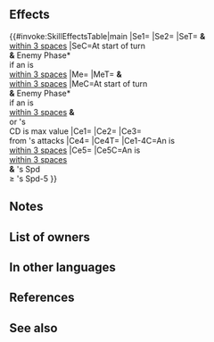{{About|the [[Passive]] skill|the [[Status effect]]|Prof's Guidance (status effect)}}
{{Passive
|name=Prof's Guidance
|type=A
|exclusive=1
|canUseWeapon={{WeaponList|All}}
|canUseMove={{MoveList|All}}
|properties=random_owner
|1name=Prof's Guidance
|alt1name=Profs Guidance
|1tagid=SID_師の導き
|1effect=At start of turn, and at start of enemy phase (except for in Summoner Duels), if unit is within 3 spaces of an ally, grants【Prof's Guidance】 and【Null Follow-Up】to unit and allies within 3 spaces of unit for 1 turn, and also, for unit and allies within 3 spaces of unit, if Special cooldown count is at its maximum value, grants Special cooldown count-1.<br><br>If unit is within 3 spaces of an ally, grants Atk/Spd/Def/Res+9 to unit, unit deals +7 damage (excluding area-of-effect Specials), reduces damage from foe's attacks by 7 (excluding area-of-effect Specials), and reduces the percentage of foe's non-Special "reduce damage by X%" skills by 50% during combat (excluding area-of-effect Specials), and also, if decreasing the Spd difference necessary to make a follow-up attack by 10 would allow unit to trigger a follow-up attack (excluding guaranteed or prevented follow-ups), triggers【Potent Follow 100%】during combat.<br><br>【Prof's Guidance】<br>While unit lives, unit gets 2× SP after combat or after using an Assist skill (only highest value applied; does not stack).<br><br>Grants Atk/Spd/Def/Res+5 to unit during combat, any "reduces damage by X%" effect that can be triggered only once per combat by unit's equipped Special skill can be triggered up to twice per combat (excludes boosted Special effects from engaging; only highest value applied; does not stack), and grants Special cooldown count-1 after combat.<br><br>【Null Follow-Up】<br>If unit's Spd > foe's Spd during combat, neutralizes effects that guarantee foe's follow-up attacks and effects that prevent unit's follow-up attacks for 1 turn.<br><br>【Potent Follow 100%】<br>Triggers an additional follow-up attack immediately after unit's standard follow-up attack and deals damage = 100% of unit's normal attack damage (if unit cannot make a follow-up attack, this effect triggers when the standard follow-up attack would occur; this effect is treated like a follow-up attack, so effects like "reduce damage by X%" still apply, but this effect is not affected by effects that prevent follow-ups or "attacks twice" effects; only highest value applied; does not stack).
|1cost=300
|1required=-
}}
==Effects==
{{#invoke:SkillEffectsTable|main
|Se1={{SEt|Prof's Guidance}}
|Se2={{SEt|Null Follow-Up}}
|SeT={{Tgt|Unit}} '''&''' {{Tgt|Allies}}<br>[[within 3 spaces]]
|SeC=At start of turn<br>'''&''' Enemy Phase*<br>if an {{Tgt|Ally}} is<br>[[within 3 spaces]]
|Me={{Eft|Reduce Cooldown|1}}
|MeT={{Tgt|Unit}} '''&''' {{Tgt|Allies}}<br>[[within 3 spaces]]
|MeC=At start of turn<br>'''&''' Enemy Phase*<br>if an {{Tgt|Ally}} is<br>[[within 3 spaces]] '''&'''<br>{{Tgt|Unit}} or {{Tgt|Ally}}'s<br>CD is max value
|Ce1={{Eft|Temporary buff|Atk/Spd/Def/Res|9}}
|Ce2={{Eft|Damage Boost|7}}
|Ce3={{Eft|Damage Reduction|7}}<br>from {{Tgt|Foe}}'s attacks
|Ce4={{Eft|Reduce Damage Reduction|50%}}
|Ce4T={{Tgt|Foe}}
|Ce1-4C=An {{Tgt|Ally}} is<br>[[within 3 spaces]]
|Ce5={{Eft|Potent Follow 100%}}
|Ce5C=An {{Tgt|Ally}} is<br>[[within 3 spaces]]<br>'''&''' {{Tgt|Unit}}'s Spd<br>≥ {{Tgt|Foe}}'s Spd-5
}}
<b>{{Hatnote|&#42; Excluding Enemy Phase in [[Summoner Duels]].}}</b>
==Notes==
{{Prof's Guidance}}
{{Null Follow-Up}}
{{Start of turn Special modification}}
{{Temporary buffs}}
{{FlatDamageBoost|7}}
{{FlatDamageReduction|7}}
{{Reduce Damage Reduction}}
{{Potent Follow|100%}}
==List of owners==
{{Skill Hero List}}
==In other languages==
{{OtherLanguages
|japanese=
|german=
|spanishEU=
|spanishLA=
|french=
|italian=
|chineseTW=
|portuguese=
}}
==References==
<references/>
==See also==
{{See also skills|cond=(Description LIKE '%【Prof_s Guidance】%' OR Description LIKE '%【Potent Follow 100%】%') AND Exclusive='1'}}
{{Passives Navbox|A}}